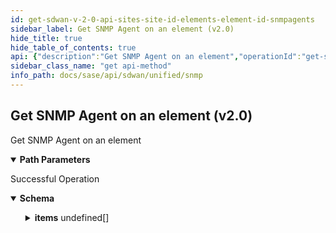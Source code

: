 ```yaml
---
id: get-sdwan-v-2-0-api-sites-site-id-elements-element-id-snmpagents
sidebar_label: Get SNMP Agent on an element (v2.0)
hide_title: true
hide_table_of_contents: true
api: {"description":"Get SNMP Agent on an element","operationId":"get-sdwan-v2.0-api-sites-site_id-elements-element_id-snmpagents","parameters":[{"description":"Site ID","in":"path","name":"site_id","required":true,"schema":{"description":"Site Id","type":"string"}},{"description":"Element ID","in":"path","name":"element_id","required":true,"schema":{"description":"Element Id","type":"string"}}],"responses":{"200":{"content":{"application/json":{"schema":{"allOf":[{"properties":{"count":{"format":"int32","type":"integer"},"id":{"type":"string"}},"type":"object"},{"properties":{"items":{"items":{"properties":{"description":{"description":"Description: Size(max = 256, error = DESCRIPTION_EXCEEDS_LIMIT: Description length exceeds limit, min = 0) ","type":"string"},"id":{"description":"Id","type":"string"},"tags":{"description":"Tags: ListString(allowDuplicate = false, allowEmpty = true, allowNull = true, length = 128, listMaxSize = 10, error = INVALID_TAG: Maximum 10 Unique tags of length 1024 each are allowed, noTrim = false, regex = [^,\\\\s]+, required = false) ","items":{"description":"Tags","type":"string"},"type":"array"},"v2_config":{"description":"V2 Config: Valid ","properties":{"community":{"description":"Community: Pattern(error = SNMPCONFIG_UNSUPPORTED_COMMUNITY_NAME: White spaces not allowed in community name, regexp = ^\\\\S+$) Size(max = 32, error = SNMPCONFIG_COMMUNITY_LEN_EXCEEDS_LIMIT: Community length exceeds maximum limit, min = 0) ","type":"string"},"enabled":{"description":"Enabled","type":"boolean"}}},"v3_config":{"description":"V3 Config: Valid ","properties":{"user_access":{"description":"User Access: Valid NotNull(error = SNMPTRAP_CONFIG_USER_ACCESS_MISSING: User access config cannot be null for snmp v3 config) ","properties":{"auth_phrase":{"description":"Auth Phrase: Pattern(error = SNMPCONFIG_UNSUPPORTED_AUTH_PHRASE: White spaces not allowed in auth phrase, regexp = ^\\\\S+$) Size(max = 256, error = SNMPCONFIG_INVALID_AUTH_PHRASE_LEN: Auth phrase length should be between 8 and 256, min = 8) ","type":"string"},"auth_type":{"description":"Auth Type: ValidateEnum(enumClass = classOf[SNMPAuthType], error = SNMPCONFIG_INVALID_AUTH_TYPE: Unsupported snmp auth type specified, nullAllowed = false) ","enum":["NONE","MD5","SHA"],"type":"string"},"enc_phrase":{"description":"Enc Phrase: Pattern(error = SNMPCONFIG_UNSUPPORTED_ENC_PHRASE: White spaces not allowed in enc phrase, regexp = ^\\\\S+$) Size(max = 256, error = SNMPCONFIG_INVALID_ENC_PHRASE_LEN: Enc phrase length should be between 8 and 256, min = 8) ","type":"string"},"enc_type":{"description":"Enc Type: ValidateEnum(enumClass = classOf[SNMPEncType], error = SNMPCONFIG_INVALID_ENC_TYPE: Unsupported snmp enc type specified, nullAllowed = false) ","enum":["NONE","AES","DES"],"type":"string"},"engine_id":{"description":"Engine Id: Pattern(error = SNMPCONFIG_UNSUPPORTED_ENGINE_ID: hexadecimal value should be in pairs (multiple of two) with minimum length 10 and maximum length 256 for engine id., regexp = ^((?:0[xX])?(?=.{10,256}$)[0-9a-fA-F]{2}(?:[0-9a-fA-F]{2})*)$) ","type":"string"},"security_level":{"description":"Security Level: ValidateEnum(enumClass = classOf[SNMPSecurityLevel], error = SNMPCONFIG_INVALID_SECURITY_LEVEL: Unsupported snmp security level specified, nullAllowed = false) ","enum":["NOAUTH","AUTH","PRIVATE"],"type":"string"},"user_name":{"description":"User Name: NotNull(error = SNMPCONFIG_USER_NAME_MISSING: User name cannot be null) Pattern(error = SNMPCONFIG_UNSUPPORTED_USER_NAME: White spaces not allowed in user name, regexp = ^\\\\S+$) Size(max = 256, error = SNMPCONFIG_INVALID_USER_NAME_LEN: User name length should be between 4 and 256, min = 4) ","type":"string"}},"required":["enc_type","auth_type","security_level","user_name"]}},"required":["user_access"]}}},"type":"array"}},"type":"object"}]}}},"description":"Successful Operation"}},"tags":["SNMP"],"method":"get","path":"/sdwan/v2.0/api/sites/{site_id}/elements/{element_id}/snmpagents","info":{"contact":{},"description":"List of APIs used to manage SNMP.","title":"SNMP","version":"Latest"},"postman":{"name":"Get SNMP Agent on an element (v2.0)","description":{"content":"Get SNMP Agent on an element","type":"text/plain"},"url":{"path":["sdwan","v2.0","api","sites",":site_id","elements",":element_id","snmpagents"],"host":["{{baseUrl}}"],"query":[],"variable":[{"disabled":false,"description":{"content":"(Required) Site ID","type":"text/plain"},"type":"any","value":"","key":"site_id"},{"disabled":false,"description":{"content":"(Required) Element ID","type":"text/plain"},"type":"any","value":"","key":"element_id"}]},"header":[{"key":"Accept","value":"application/json"}],"method":"GET"}}
sidebar_class_name: "get api-method"
info_path: docs/sase/api/sdwan/unified/snmp
---
```



## Get SNMP Agent on an element (v2.0)



Get SNMP Agent on an element

<details style={{"marginBottom":"1rem"}} data-collapsed={false} open={true}><summary style={{}}><strong>Path Parameters</strong></summary><div><ul><ParamsItem className={"paramsItem"} param={{"description":"Site ID","in":"path","name":"site_id","required":true,"schema":{"description":"Site Id","type":"string"}}}></ParamsItem><ParamsItem className={"paramsItem"} param={{"description":"Element ID","in":"path","name":"element_id","required":true,"schema":{"description":"Element Id","type":"string"}}}></ParamsItem></ul></div></details><div><ApiTabs><TabItem label={"200"} value={"200"}><div>

Successful Operation

</div><div><MimeTabs groupId={"mime-type"}><TabItem label={"application/json"} value={"application/json"}><SchemaTabs groupId={"schema-tabs"}><TabItem label={"Schema"} value={"Schema"}><details style={{}} data-collapsed={false} open={true}><summary style={{"textAlign":"left"}}><strong>Schema</strong></summary><div style={{"textAlign":"left","marginLeft":"1rem"}}></div><ul style={{"marginLeft":"1rem"}}><SchemaItem collapsible={false} name={"count"} required={false} schemaDescription={undefined} schemaName={"int32"} qualifierMessage={undefined} defaultValue={undefined}></SchemaItem><SchemaItem collapsible={false} name={"id"} required={false} schemaDescription={undefined} schemaName={"string"} qualifierMessage={undefined} defaultValue={undefined}></SchemaItem><SchemaItem collapsible={true} className={"schemaItem"}><details style={{}}><summary style={{}}><strong>items</strong><span style={{"opacity":"0.6"}}> undefined[]</span></summary><div style={{"marginLeft":"1rem"}}><SchemaItem collapsible={false} name={"description"} required={false} schemaDescription={"Description: Size(max = 256, error = DESCRIPTION_EXCEEDS_LIMIT: Description length exceeds limit, min = 0) "} schemaName={"string"} qualifierMessage={undefined} defaultValue={undefined}></SchemaItem><SchemaItem collapsible={false} name={"id"} required={false} schemaDescription={"Id"} schemaName={"string"} qualifierMessage={undefined} defaultValue={undefined}></SchemaItem><SchemaItem collapsible={false} name={"tags"} required={false} schemaDescription={"Tags: ListString(allowDuplicate = false, allowEmpty = true, allowNull = true, length = 128, listMaxSize = 10, error = INVALID_TAG: Maximum 10 Unique tags of length 1024 each are allowed, noTrim = false, regex = [^,\\\\s]+, required = false) "} schemaName={"string[]"} qualifierMessage={undefined} defaultValue={undefined}></SchemaItem><SchemaItem collapsible={true} className={"schemaItem"}><details style={{}}><summary style={{}}><strong>v2_config</strong><span style={{"opacity":"0.6"}}> </span></summary><div style={{"marginLeft":"1rem"}}><div style={{"marginTop":".5rem","marginBottom":".5rem"}}>

V2 Config: Valid 

</div><SchemaItem collapsible={false} name={"community"} required={false} schemaDescription={"Community: Pattern(error = SNMPCONFIG_UNSUPPORTED_COMMUNITY_NAME: White spaces not allowed in community name, regexp = ^\\\\S+$) Size(max = 32, error = SNMPCONFIG_COMMUNITY_LEN_EXCEEDS_LIMIT: Community length exceeds maximum limit, min = 0) "} schemaName={"string"} qualifierMessage={undefined} defaultValue={undefined}></SchemaItem><SchemaItem collapsible={false} name={"enabled"} required={false} schemaDescription={"Enabled"} schemaName={"boolean"} qualifierMessage={undefined} defaultValue={undefined}></SchemaItem></div></details></SchemaItem><SchemaItem collapsible={true} className={"schemaItem"}><details style={{}}><summary style={{}}><strong>v3_config</strong><span style={{"opacity":"0.6"}}> </span></summary><div style={{"marginLeft":"1rem"}}><div style={{"marginTop":".5rem","marginBottom":".5rem"}}>

V3 Config: Valid 

</div><SchemaItem collapsible={true} className={"schemaItem"}><details style={{}}><summary style={{}}><strong>user_access</strong><span style={{"opacity":"0.6"}}> </span></summary><div style={{"marginLeft":"1rem"}}><div style={{"marginTop":".5rem","marginBottom":".5rem"}}>

User Access: Valid NotNull(error = SNMPTRAP_CONFIG_USER_ACCESS_MISSING: User access config cannot be null for snmp v3 config) 

</div><SchemaItem collapsible={false} name={"auth_phrase"} required={false} schemaDescription={"Auth Phrase: Pattern(error = SNMPCONFIG_UNSUPPORTED_AUTH_PHRASE: White spaces not allowed in auth phrase, regexp = ^\\\\S+$) Size(max = 256, error = SNMPCONFIG_INVALID_AUTH_PHRASE_LEN: Auth phrase length should be between 8 and 256, min = 8) "} schemaName={"string"} qualifierMessage={undefined} defaultValue={undefined}></SchemaItem><SchemaItem collapsible={false} name={"auth_type"} required={false} schemaDescription={"Auth Type: ValidateEnum(enumClass = classOf[SNMPAuthType], error = SNMPCONFIG_INVALID_AUTH_TYPE: Unsupported snmp auth type specified, nullAllowed = false) "} schemaName={"string"} qualifierMessage={"**Possible values:** [`NONE`, `MD5`, `SHA`]"} defaultValue={undefined}></SchemaItem><SchemaItem collapsible={false} name={"enc_phrase"} required={false} schemaDescription={"Enc Phrase: Pattern(error = SNMPCONFIG_UNSUPPORTED_ENC_PHRASE: White spaces not allowed in enc phrase, regexp = ^\\\\S+$) Size(max = 256, error = SNMPCONFIG_INVALID_ENC_PHRASE_LEN: Enc phrase length should be between 8 and 256, min = 8) "} schemaName={"string"} qualifierMessage={undefined} defaultValue={undefined}></SchemaItem><SchemaItem collapsible={false} name={"enc_type"} required={false} schemaDescription={"Enc Type: ValidateEnum(enumClass = classOf[SNMPEncType], error = SNMPCONFIG_INVALID_ENC_TYPE: Unsupported snmp enc type specified, nullAllowed = false) "} schemaName={"string"} qualifierMessage={"**Possible values:** [`NONE`, `AES`, `DES`]"} defaultValue={undefined}></SchemaItem><SchemaItem collapsible={false} name={"engine_id"} required={false} schemaDescription={"Engine Id: Pattern(error = SNMPCONFIG_UNSUPPORTED_ENGINE_ID: hexadecimal value should be in pairs (multiple of two) with minimum length 10 and maximum length 256 for engine id., regexp = ^((?:0[xX])?(?=.{10,256}$)[0-9a-fA-F]{2}(?:[0-9a-fA-F]{2})*)$) "} schemaName={"string"} qualifierMessage={undefined} defaultValue={undefined}></SchemaItem><SchemaItem collapsible={false} name={"security_level"} required={false} schemaDescription={"Security Level: ValidateEnum(enumClass = classOf[SNMPSecurityLevel], error = SNMPCONFIG_INVALID_SECURITY_LEVEL: Unsupported snmp security level specified, nullAllowed = false) "} schemaName={"string"} qualifierMessage={"**Possible values:** [`NOAUTH`, `AUTH`, `PRIVATE`]"} defaultValue={undefined}></SchemaItem><SchemaItem collapsible={false} name={"user_name"} required={false} schemaDescription={"User Name: NotNull(error = SNMPCONFIG_USER_NAME_MISSING: User name cannot be null) Pattern(error = SNMPCONFIG_UNSUPPORTED_USER_NAME: White spaces not allowed in user name, regexp = ^\\\\S+$) Size(max = 256, error = SNMPCONFIG_INVALID_USER_NAME_LEN: User name length should be between 4 and 256, min = 4) "} schemaName={"string"} qualifierMessage={undefined} defaultValue={undefined}></SchemaItem></div></details></SchemaItem></div></details></SchemaItem></div></details></SchemaItem></ul></details></TabItem><TabItem label={"Example (from schema)"} value={"Example (from schema)"}><ResponseSamples responseExample={"{\n  \"count\": 0,\n  \"id\": \"string\",\n  \"items\": [\n    {\n      \"description\": \"string\",\n      \"id\": \"string\",\n      \"tags\": [\n        \"string\"\n      ],\n      \"v2_config\": {\n        \"community\": \"string\",\n        \"enabled\": true\n      },\n      \"v3_config\": {\n        \"user_access\": {\n          \"auth_phrase\": \"string\",\n          \"auth_type\": \"NONE\",\n          \"enc_phrase\": \"string\",\n          \"enc_type\": \"NONE\",\n          \"engine_id\": \"string\",\n          \"security_level\": \"NOAUTH\",\n          \"user_name\": \"string\"\n        }\n      }\n    }\n  ]\n}"} language={"json"}></ResponseSamples></TabItem></SchemaTabs></TabItem></MimeTabs></div></TabItem></ApiTabs></div>
      